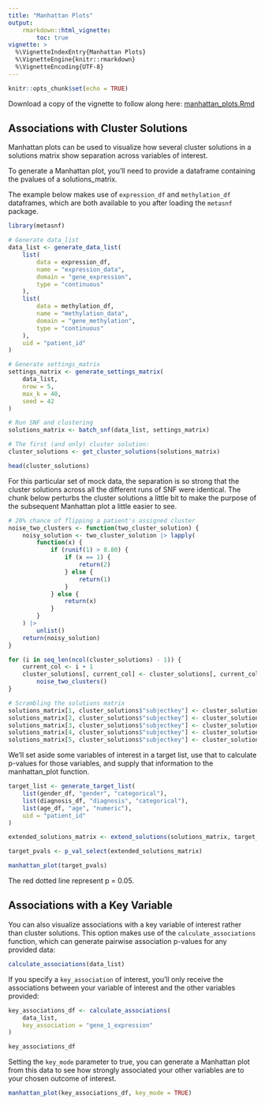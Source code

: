 ```yaml
---
title: "Manhattan Plots"
output:
    rmarkdown::html_vignette:
        toc: true
vignette: >
  %\VignetteIndexEntry{Manhattan Plots}
  %\VignetteEngine{knitr::rmarkdown}
  %\VignetteEncoding{UTF-8}
---
```


```r
knitr::opts_chunk$set(echo = TRUE)
```

Download a copy of the vignette to follow along here: [manhattan_plots.Rmd](https://raw.githubusercontent.com/BRANCHlab/metasnf/main/vignettes/manhattan_plots.Rmd)

## Associations with Cluster Solutions

Manhattan plots can be used to visualize how several cluster solutions in a solutions matrix show separation across variables of interest.

To generate a Manhattan plot, you'll need to provide a dataframe containing the pvalues of a solutions_matrix.

The example below makes use of `expression_df` and `methylation_df` dataframes, which are both available to you after loading the `metasnf` package.

```r
library(metasnf)

# Generate data_list
data_list <- generate_data_list(
    list(
        data = expression_df,
        name = "expression_data",
        domain = "gene_expression",
        type = "continuous"
    ),
    list(
        data = methylation_df,
        name = "methylation_data",
        domain = "gene_methylation",
        type = "continuous"
    ),
    uid = "patient_id"
)

# Generate settings_matrix
settings_matrix <- generate_settings_matrix(
    data_list,
    nrow = 5,
    max_k = 40,
    seed = 42
)

# Run SNF and clustering
solutions_matrix <- batch_snf(data_list, settings_matrix)

# The first (and only) cluster solution:
cluster_solutions <- get_cluster_solutions(solutions_matrix)

head(cluster_solutions)
```

For this particular set of mock data, the separation is so strong that the cluster solutions across all the different runs of SNF were identical.
The chunk below perturbs the cluster solutions a little bit to make the purpose of the subsequent Manhattan plot a little easier to see.

```r
# 20% chance of flipping a patient's assigned cluster
noise_two_clusters <- function(two_cluster_solution) {
    noisy_solution <- two_cluster_solution |> lapply(
        function(x) {
            if (runif(1) > 0.80) {
                if (x == 1) {
                    return(2)
                } else {
                    return(1)
                }
            } else {
                return(x)
            }
        }
    ) |>
        unlist()
    return(noisy_solution)
}

for (i in seq_len(ncol(cluster_solutions) - 1)) {
    current_col <- i + 1
    cluster_solutions[, current_col] <- cluster_solutions[, current_col] |>
        noise_two_clusters()
}

# Scrambling the solutions matrix
solutions_matrix[1, cluster_solutions$"subjectkey"] <- cluster_solutions$"1"
solutions_matrix[2, cluster_solutions$"subjectkey"] <- cluster_solutions$"2"
solutions_matrix[3, cluster_solutions$"subjectkey"] <- cluster_solutions$"3"
solutions_matrix[4, cluster_solutions$"subjectkey"] <- cluster_solutions$"4"
solutions_matrix[5, cluster_solutions$"subjectkey"] <- cluster_solutions$"5"
```

We'll set aside some variables of interest in a target list, use that to calculate p-values for those variables, and supply that information to the manhattan_plot function.

```r

target_list <- generate_target_list(
    list(gender_df, "gender", "categorical"),
    list(diagnosis_df, "diagnosis", "categorical"),
    list(age_df, "age", "numeric"),
    uid = "patient_id"
)

extended_solutions_matrix <- extend_solutions(solutions_matrix, target_list)

target_pvals <- p_val_select(extended_solutions_matrix)

manhattan_plot(target_pvals)
```

The red dotted line represent p = 0.05.

## Associations with a Key Variable

You can also visualize associations with a key variable of interest rather than cluster solutions.
This option makes use of the `calculate_associations` function, which can generate pairwise association p-values for any provided data:

```r
calculate_associations(data_list)
```

If you specify a `key_association` of interest, you'll only receive the associations between your variable of interest and the other variables provided:

```r
key_associations_df <- calculate_associations(
    data_list,
    key_association = "gene_1_expression"
)

key_associations_df
```

Setting the `key_mode` parameter to true, you can generate a Manhattan plot from this data to see how strongly associated your other variables are to your chosen outcome of interest.

```r
manhattan_plot(key_associations_df, key_mode = TRUE)
```
